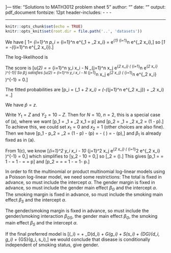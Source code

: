 ]---
title: "Solutions to MATH3012 problem sheet 5"
author: ""
date: ""
output: pdf_document
fontsize: 12pt
header-includes:
- \newcommand{\benum}{\begin{enumerate}}
- \newcommand{\eenum}{\end{enumerate}}
- \usepackage{bm}
---

```r
knitr::opts_chunk$set(echo = TRUE)
knitr::opts_knit$set(root.dir = file.path('..', 'datasets'))
```

\benum
\item 
\benum
\item
We have
\[ 1= \sum_{i=1}^n p_i  =  \sum_{i=1}^n e^{\beta_1 + \beta_2 x_i}
    = e^{\beta_1}  \sum_{i=1}^n e^{\beta_2 x_i},\]
so
\[\beta_1 = -\log(\sum_{i=1}^n e^{\beta_2 x_i}).\]
\item
The log-likelihood is 
\begin{align*}
 \ell(\beta_2) &=  \sum_{i=1}^n y_i \log (p_i) + \log (N!) -
   \sum_{i=1}^n \log (y_i!) \\
 &=  \sum_{i=1}^n y_i (\beta_1 + \beta_2 x_i) + \log (N!) -
   \sum_{i=1}^n \log (y_i!) \\
 &= \beta_1 \sum_{i=1}^n y_i + \beta_2 \sum_{i=1}^n y_i x_i + \log (N!) -
   \sum_{i=1}^n \log (y_i!) \\
 &= - N \log(\sum_{i=1}^n e^{\beta_2 x_i}) + \beta_2 \sum_{i=1}^n y_i x_i + \log (N!) - \sum_{i=1}^n \log (y_i!).
\end{align*}

\item The score is 
\[u(\beta_2) = \frac{\partial l}{\partial \beta_2} =
 \sum_{i=1}^n y_i x_i - N \sum_{j=1}^n x_j e^{\beta_2 x_j}
\left(  \sum_{i=1}^n e^{\beta_2 x_i} \right)^{-1}\]
So $\hat \beta_2$ satisfies
\[u(\hat \beta_2) =  \sum_{i=1}^n y_i x_i - N \sum_{j=1}^n x_j e^{\hat \beta_2 x_j}
\left(  \sum_{i=1}^n e^{\hat \beta_2 x_i} \right)^{-1} = 0.\]

\item  The fitted probabilities are
\[\hat p_i = \exp(\hat \beta_1 + \hat \beta_2 x_i) 
= \exp\left(-\log(\sum_{j=1}^n e^{\hat \beta_2 x_j}) + \hat \beta_2 x_i\right)
= \frac{e^{\hat \beta_2 x_i}}{\sum_{j=1}^n e^{\hat \beta_2 x_j}}.\]
\eenum

\item
\benum
\item We have $\hat p = z$.
\item Write $Y_1 = Z$ and $Y_2 = 10 - Z$.
Then for $N = 10$, $n = 2$, this is a special case of (a), where we want
\[\log p_1 = \beta_1 + \beta_2 x_1 = \log p\]
and
\[\log p_2 = \beta_1 + \beta_2 x_2 = \log(1 - p).\]
To achieve this, we could set $x_1 = 0$ and $x_2 = 1$
(other choices are also fine). Then we have
\[p_1 - p_2 = \beta_2 = \log(1 - p) - \log(p) = - \log \left(\frac{p}{1-p} \right)
  = - \text{logit} (p),\]
and $\beta_1$ is already fixed as in (a).

From 1(c), we know
\[\sum_{i=1}^2 y_i x_i - 10 \sum_{j=1}^2 x_j e^{\hat \beta_2 x_j}
\left(  \sum_{i=1}^2 e^{\hat \beta_2 x_i} \right)^{-1} = 0,\]
which simplifies to 
\[y_2 - 10 \frac{e^{\hat \beta_2}}{1 + e^{\hat \beta_2}} = 0,\]
so 
\[\hat \beta_2 = \text{logit}\left(\frac{y_1}{10}\right).\]
This gives
\[\hat p_1 
= \frac{1}{1 + e^{\hat \beta_2}}
= 1 - \frac{e^{\hat \beta_2}}{1 + e^{\hat \beta_2}}
= 1 - \frac{y_2}{10} = \frac{z}{10} = \hat p\]
and
\[\hat p_2 = \frac{e^{\hat \beta_2}}{1 +  e^{\hat \beta_2}}
= \frac{y_2}{10} = 1 - \frac{z}{10} = 1- \hat p.\]
\eenum

\item
In order to fit the multinomial or product multinomial log-linear models
using a Poisson log-linear model, we need some restrictions:
\benum
\item The total is fixed in advance, so must include the intercept $\alpha$.
\item The gender margin is fixed in advance, so must include the gender main effect
$\beta_G$ and the intercept $\alpha$.
\item The smoking margin is fixed in advance, so must include the smoking main effect
$\beta_S$ and the intercept $\alpha$.
\item The gender/smoking margin is fixed in advance, so must include the gender/smoking
interaction $\beta_{GS}$, the gender main effect
$\beta_G$, the smoking main effect
$\beta_S$ and the intercept $\alpha$.
\eenum

If the final preferred model is
\[\log(\mu_i) = \alpha + \beta_D(d_i) + \beta_G(g_i) + \beta_S(s_i)
+ \beta_{DG}(d_i, g_i) + \beta_{GS}(g_i, s_i),\]
we would conclude that disease is conditionally independent 
of smoking status, give gender.

\eenum
